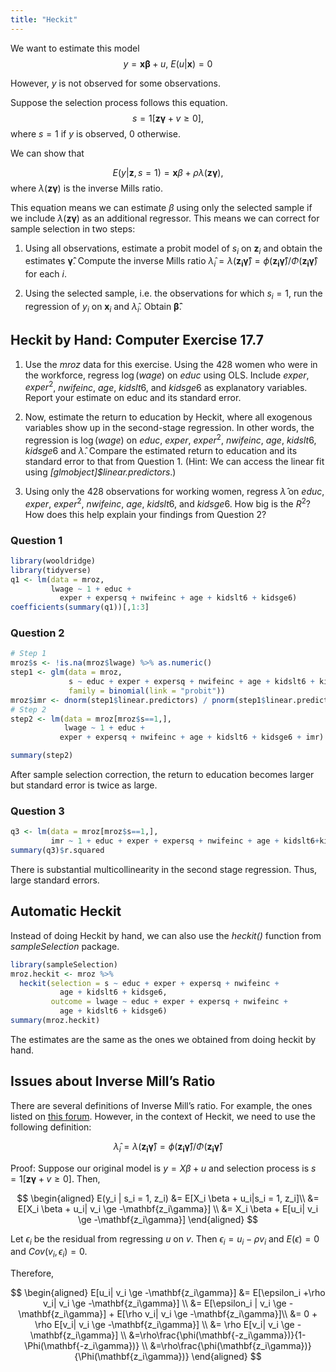 ```yaml
---
title: "Heckit"
---
```


We want to estimate this model
$$y = \mathbf{x\beta}+u,\ E(u|\mathbf{x})=0$$

However, $y$ is not observed for some observations. 

Suppose the selection process follows this equation.
$$s = \mathcal{1}[\mathbf{z\gamma} + v \ge 0],$$
where $s=1$ if $y$ is observed, 0 otherwise.

We can show that

$$E(y|\mathbf{z},s=1) = \mathbf{x}\beta + \rho\lambda(\mathbf{z\gamma}),$$
where $\lambda(\mathbf{z\gamma})$ is the inverse Mills ratio.

This equation means we can estimate $\beta$ using only the selected sample if we include $\lambda(\mathbf{z\gamma})$ as an additional regressor. This means we can correct for sample selection in two steps:

1. Using all observations, estimate a probit model of $s_i$ on $\mathbf{z}_i$ and obtain the estimates $\mathbf{\hat{\gamma}}$. Compute the inverse Mills ratio $\hat{\lambda}_i = \lambda(\mathbf{z_i\hat{\gamma}}) = \phi(\mathbf{z_i\hat{\gamma}})/\Phi(\mathbf{z_i\hat{\gamma}})$ for each $i$. 

2. Using the selected sample, i.e. the observations for which $s_i = 1$, run the regression of $y_i$ on $\mathbf{x}_i$ and $\hat{\lambda}_i$. Obtain $\mathbf{\hat{\beta}}$.

## Heckit by Hand: Computer Exercise 17.7

1. Use the *mroz* data for this exercise. Using the 428 women who were in the workforce, regress $\log(wage)$ on $educ$ using OLS. Include $exper$, $exper^2$, $nwifeinc$, $age$, $kidslt6$, and $kidsge6$ as explanatory variables. Report your estimate on educ and its standard error.

2. Now, estimate the return to education by Heckit, where all exogenous variables show up in the second-stage regression. In other words, the regression is $\log (wage)$ on $educ$, $exper$, $exper^2$, $nwifeinc$, $age$, $kidslt6$, $kidsge6$ and $\hat{\lambda}$. Compare the estimated return to education and its standard error to that from Question 1. (Hint: We can access the linear fit using *[glmobject]$linear.predictors*.)

3. Using only the 428 observations for working women, regress $\hat{\lambda}$ on $educ$, $exper$, $exper^2$, $nwifeinc$, $age$, $kidslt6$, and $kidsge6$. How big is the $R^2$? How does this help explain your findings from Question 2?

### Question 1

```r
library(wooldridge)
library(tidyverse)
q1 <- lm(data = mroz, 
         lwage ~ 1 + educ + 
           exper + expersq + nwifeinc + age + kidslt6 + kidsge6)
coefficients(summary(q1))[,1:3]
```

### Question 2

```r
# Step 1
mroz$s <- !is.na(mroz$lwage) %>% as.numeric()
step1 <- glm(data = mroz,
             s ~ educ + exper + expersq + nwifeinc + age + kidslt6 + kidsge6,
             family = binomial(link = "probit"))
mroz$imr <- dnorm(step1$linear.predictors) / pnorm(step1$linear.predictors)
# Step 2
step2 <- lm(data = mroz[mroz$s==1,],
            lwage ~ 1 + educ + 
           exper + expersq + nwifeinc + age + kidslt6 + kidsge6 + imr)
```

```r
summary(step2)
```

After sample selection correction, the return to education becomes larger but standard error is twice as large.

### Question 3

```r
q3 <- lm(data = mroz[mroz$s==1,],
         imr ~ 1 + educ + exper + expersq + nwifeinc + age + kidslt6+kidsge6)
summary(q3)$r.squared
```

There is substantial multicollinearity in the second stage regression. Thus, large standard errors. 

## Automatic Heckit

Instead of doing Heckit by hand, we can also use the *heckit()* function from *sampleSelection* package.

```r
library(sampleSelection)
mroz.heckit <- mroz %>% 
  heckit(selection = s ~ educ + exper + expersq + nwifeinc +
           age + kidslt6 + kidsge6,
         outcome = lwage ~ educ + exper + expersq + nwifeinc +
           age + kidslt6 + kidsge6)
summary(mroz.heckit)
```

The estimates are the same as the ones we obtained from doing heckit by hand.

## Issues about Inverse Mill's Ratio
There are several definitions of Inverse Mill's ratio. For example, the ones listed on [this forum](https://www.stata.com/support/faqs/statistics/inverse-mills-ratio/). However, in the context of Heckit, we need to use the following definition:

$$\hat{\lambda}_i = \lambda(\mathbf{z_i\hat{\gamma}}) = \phi(\mathbf{z_i\hat{\gamma}})/\Phi(\mathbf{z_i\hat{\gamma}})$$ 

Proof: Suppose our original model is $y = X\beta + u$ and selection process is $s = \mathcal{1}[\mathbf{z\gamma} + v \ge 0]$. Then,

$$
\begin{aligned}
 E(y_i | s_i = 1, z_i) &=  E[X_i \beta + u_i|s_i = 1, z_i]\\
 &= E[X_i \beta + u_i| v_i \ge -\mathbf{z_i\gamma}] \\
 &= X_i \beta + E[u_i| v_i \ge -\mathbf{z_i\gamma}]
\end{aligned}
$$

Let $\epsilon_i$ be the residual from regressing $u$ on $v$. Then $\epsilon_i = u_i - \rho v_i$ and $E(\epsilon)= 0$ and $Cov(v_i,\epsilon_i)=0$.

Therefore, 

$$
\begin{aligned}
 E[u_i| v_i \ge -\mathbf{z_i\gamma}] &= 
 E[\epsilon_i +\rho v_i| v_i \ge -\mathbf{z_i\gamma}] \\
 &= E[\epsilon_i | v_i \ge -\mathbf{z_i\gamma}] +
 E[\rho v_i| v_i \ge -\mathbf{z_i\gamma}]\\
&= 0 + \rho E[v_i| v_i \ge -\mathbf{z_i\gamma}] \\
&= \rho E[v_i| v_i \ge -\mathbf{z_i\gamma}] \\
&=\rho\frac{\phi(\mathbf{-z_i\gamma})}{1-\Phi(\mathbf{-z_i\gamma})} \\
&=\rho\frac{\phi(\mathbf{z_i\gamma})}{\Phi(\mathbf{z_i\gamma})}
\end{aligned} 
$$